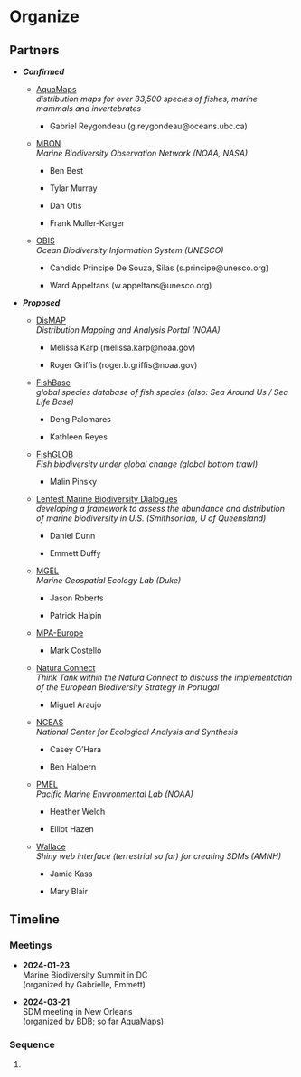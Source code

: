 # Organize {.unnumbered}

## Partners

-   ***Confirmed***

    -   [AquaMaps](https://www.aquamaps.org/)\
        *distribution maps for over 33,500 species of fishes, marine mammals and invertebrates*

        -   Gabriel Reygondeau (g.reygondeau\@oceans.ubc.ca)

    -   [MBON](https://marinebon.org/)\
        *Marine Biodiversity Observation Network (NOAA, NASA)*

        -   Ben Best

        -   Tylar Murray

        -   Dan Otis

        -   Frank Muller-Karger

    -   [OBIS](https://obis.org/)**\
        ***Ocean Biodiversity Information System (UNESCO)*

        -   Candido Principe De Souza, Silas (s.principe\@unesco.org)

        -   Ward Appeltans (w.appeltans\@unesco.org)

-   ***Proposed***

    -   [DisMAP](https://apps-st.fisheries.noaa.gov/dismap/)\
        *Distribution Mapping and Analysis Portal (NOAA)*

        -   Melissa Karp (melissa.karp\@noaa.gov)

        -   Roger Griffis (roger.b.griffis\@noaa.gov)

    -   [FishBase](https://www.fishbase.org.au/v4)\
        *global species database of fish species (also: Sea Around Us / Sea Life Base)*

        -   Deng Palomares

        -   Kathleen Reyes

    -   [FishGLOB](https://fishglob.sites.ucsc.edu/)\
        *Fish biodiversity under global change (global bottom trawl)*

        -   Malin Pinsky

    -   [Lenfest Marine Biodiversity Dialogues](https://www.lenfestocean.org/en/research-projects/marine-biodiversity-dialogues-task-force-i)\
        *developing a framework to assess the abundance and distribution of marine biodiversity in U.S. (Smithsonian, U of Queensland)*

        -   Daniel Dunn

        -   Emmett Duffy

    -   [MGEL](https://mgel.env.duke.edu/)\
        *Marine Geospatial Ecology Lab (Duke)*

        -   Jason Roberts

        -   Patrick Halpin

    -   [MPA-Europe](https://mpa-europe.eu/)

        -   Mark Costello

    -   [Natura Connect](http://www.maraujolab.eu/inaugural-session-of-natura-connect-pt-think-thank/)\
        *Think Tank within the Natura Connect to discuss the implementation of the European Biodiversity Strategy in Portugal*

        -   Miguel Araujo\

    -   [NCEAS](https://www.nceas.ucsb.edu/)\
        *National Center for Ecological Analysis and Synthesis*

        -   Casey O'Hara

        -   Ben Halpern\

    -   [PMEL](https://www.pmel.noaa.gov/)\
        *Pacific Marine Environmental Lab (NOAA)*

        -   Heather Welch

        -   Elliot Hazen

    -   [Wallace](https://wallaceecomod.github.io)\
        *Shiny web interface (terrestrial so far) for creating SDMs (AMNH)*

        -   Jamie Kass

        -   Mary Blair

## Timeline

### Meetings

-   **2024-01-23**\
    Marine Biodiversity Summit in DC\
    (organized by Gabrielle, Emmett)

-   **2024-03-21**\
    SDM meeting in New Orleans\
    (organized by BDB; so far AquaMaps)

### Sequence

1.  
